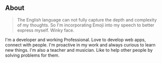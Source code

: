 ## About

> The English language can not fully capture the depth and complexity of my thoughts. So I'm incorporating Emoji into my speech to better express myself. Winky face.

I'm a developer and working Professional. Love to develop web apps, connect with people. I'm proactive in my work and always curious to learn new things. I'm also a teacher and musician. Like to help other people by solving problems for them.
